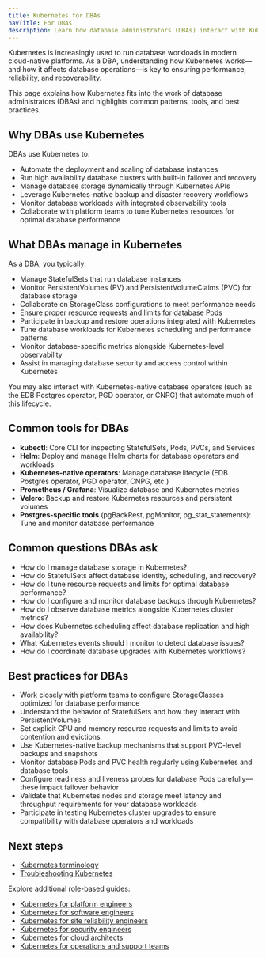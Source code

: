```yaml
---
title: Kubernetes for DBAs
navTitle: For DBAs
description: Learn how database administrators (DBAs) interact with Kubernetes to run, manage, and monitor database services.
---
```


Kubernetes is increasingly used to run database workloads in modern cloud-native platforms. As a DBA, understanding how Kubernetes works—and how it affects database operations—is key to ensuring performance, reliability, and recoverability.

This page explains how Kubernetes fits into the work of database administrators (DBAs) and highlights common patterns, tools, and best practices.

## Why DBAs use Kubernetes

DBAs use Kubernetes to:

-   Automate the deployment and scaling of database instances
-   Run high availability database clusters with built-in failover and recovery
-   Manage database storage dynamically through Kubernetes APIs
-   Leverage Kubernetes-native backup and disaster recovery workflows
-   Monitor database workloads with integrated observability tools
-   Collaborate with platform teams to tune Kubernetes resources for optimal database performance

## What DBAs manage in Kubernetes

As a DBA, you typically:

-   Manage StatefulSets that run database instances
-   Monitor PersistentVolumes (PV) and PersistentVolumeClaims (PVC) for database storage
-   Collaborate on StorageClass configurations to meet performance needs
-   Ensure proper resource requests and limits for database Pods
-   Participate in backup and restore operations integrated with Kubernetes
-   Tune database workloads for Kubernetes scheduling and performance patterns
-   Monitor database-specific metrics alongside Kubernetes-level observability
-   Assist in managing database security and access control within Kubernetes

You may also interact with Kubernetes-native database operators (such as the EDB Postgres operator, PGD operator, or CNPG) that automate much of this lifecycle.

## Common tools for DBAs

-   **kubectl**: Core CLI for inspecting StatefulSets, Pods, PVCs, and Services
-   **Helm**: Deploy and manage Helm charts for database operators and workloads
-   **Kubernetes-native operators**: Manage database lifecycle (EDB Postgres operator, PGD operator, CNPG, etc.)
-   **Prometheus / Grafana**: Visualize database and Kubernetes metrics
-   **Velero**: Backup and restore Kubernetes resources and persistent volumes
-   **Postgres-specific tools** (pgBackRest, pgMonitor, pg_stat_statements): Tune and monitor database performance

## Common questions DBAs ask

-   How do I manage database storage in Kubernetes?
-   How do StatefulSets affect database identity, scheduling, and recovery?
-   How do I tune resource requests and limits for optimal database performance?
-   How do I configure and monitor database backups through Kubernetes?
-   How do I observe database metrics alongside Kubernetes cluster metrics?
-   How does Kubernetes scheduling affect database replication and high availability?
-   What Kubernetes events should I monitor to detect database issues?
-   How do I coordinate database upgrades with Kubernetes workflows?

## Best practices for DBAs

-   Work closely with platform teams to configure StorageClasses optimized for database performance
-   Understand the behavior of StatefulSets and how they interact with PersistentVolumes
-   Set explicit CPU and memory resource requests and limits to avoid contention and evictions
-   Use Kubernetes-native backup mechanisms that support PVC-level backups and snapshots
-   Monitor database Pods and PVC health regularly using Kubernetes and database tools
-   Configure readiness and liveness probes for database Pods carefully—these impact failover behavior
-   Validate that Kubernetes nodes and storage meet latency and throughput requirements for your database workloads
-   Participate in testing Kubernetes cluster upgrades to ensure compatibility with database operators and workloads

## Next steps

-   [Kubernetes terminology](/portal/kubernetes/learn/explained/terminology)
-   [Troubleshooting Kubernetes](/portal/kubernetes/learn/how-to/troubleshooting-on-kubernetes/)

Explore additional role-based guides:

-   [Kubernetes for platform engineers](./platform-engineers)
-   [Kubernetes for software engineers](./software-engineers)
-   [Kubernetes for site reliability engineers](./sres)
-   [Kubernetes for security engineers](./security-engineers)
-   [Kubernetes for cloud architects](./cloud-architects)
-   [Kubernetes for operations and support teams](./operations-support)
